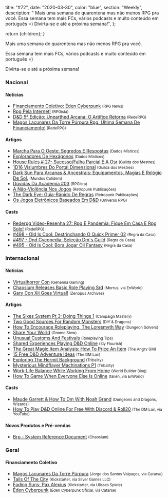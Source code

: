 
  title: "#72",
  date: "2020-03-30",
  color: "blue",
  section: "Weekly",
  description:
    "    Mais uma semana de quarentena mas não menos RPG pra você.    Essa semana tem mais FCs, vários podcasts e muito conteúdo em português =)    Divirta-se e até a próxima semana!",
};

  return <InternalLayout meta={meta}>{children}</InternalLayout>;
}

Mais uma semana de quarentena mas não menos RPG pra você.

Essa semana tem mais FCs, vários podcasts e muito conteúdo em português =)

Divirta-se e até a próxima semana!

### Nacional

#### Notícias

- [Financiamento Coletivo: Éden Cyberpunk] <small>(RPG News)</small>
- [Rpg Pela Internet!] <small>(RPGista)</small>
- [D&amp;D 5ª Edição: Unearthed Arcana: O Artífice Retorna] <small>(RedeRPG)</small>
- [Magos Lacunares Da Torre Púrpura Rpg: Última Semana De Financiamento!] <small>(RedeRPG)</small>

#### Artigos

- [Marcha Para O Oeste: Segredos E Respostas] <small>(Dados Místicos)</small>
- [Exploradores De Hexágonos] <small>(Dados Místicos)</small>
- [House Rules # 27- Sucesso/Falha Parcial E A Osr] <small>(Guilda dos Mestres)</small>
- [1D16 Vislumbres Do Portal Dimensional] <small>(Guilda dos Mestres)</small>
- [Dark Sun Para Arcanas &amp; Ancestrais: Equipamentos, Magias E Relógio De Sol.] <small>(Mundos Colidem)</small>
- [Dúvidas Da Academia #03] <small>(RPGista)</small>
- [A Não-Violência Nos Jogos] <small>(Retropunk Publicações)</small>
- [The Dark Eye: Guia-Rápido De Regras] <small>(Retropunk Publicações)</small>
- [Os Jogos Eletrônicos Baseados Em D&amp;D] <small>(Universo RPG)</small>

#### Casts

- [Rederpg Vídeo-Resenha 27: Rpg E Pandemia: Fique Em Casa E Rpg Solo!] <small>(RedeRPG)</small>
- [#498 - Old Is Cool: Destrinchando O Quick Primer 02] <small>(Regra da Casa)</small>
- [#497 - Dnd Cycopedia: Seleção Dm´s Guild] <small>(Regra da Casa)</small>
- [#495 - Old Is Cool: Bora Jogar Oil Fantasy] <small>(Regra da Casa)</small>

### Internacional

#### Notícias

- [Virtualhorror Con] <small>(Gehenna Gaming)</small>
- [Chaosium Releases Basic Role Playing Srd] <small>(Morrus, via EnWorld)</small>
- [Gary Con Xii Goes Virtual!] <small>(Zenopus Archives)</small>

#### Artigos

- [The Sixes System Pt 3: Doing Things 1] <small>(Campaign Mastery)</small>
- [Two Good Sources For Random Monsters] <small>(DIY &amp; Dragons)</small>
- [How To Encourage Roleplaying, The Loresmyth Way] <small>(Dungeon Solvers)</small>
- [Share Your World] <small>(Gnome Stew)</small>
- [Unusual Customs And Festivals] <small>(Roleplaying Tips)</small>
- [Shared Experiences Playing D&amp;D Online] <small>(Sly Flourish)</small>
- [The Great Magic Item Analysis: How To Price An Item] <small>(The Angry GM)</small>
- [15 Free D&amp;D Adventure Ideas] <small>(The DM Lair)</small>
- [Exploring The Hermit Background] <small>(Tribality)</small>
- [Mysterious Mindflayer Machinations P1] <small>(Tribality)</small>
- [Work-Life Balance While Working From Home] <small>(World Builder Blog)</small>
- [How To Game When Everyone Else Is Online] <small>(talien, via EnWorld)</small>

#### Casts

- [Maude Garrett &amp; How To Dm With Noah Grand] <small>(Dungeons and Dragons, Wizards)</small>
- [How To Play D&amp;D Online For Free With Discord &amp; Roll20] <small>(The DM Lair, via YouTube)</small>

#### Novos Produtos e Pré-vendas

- [Brp - System Reference Document] <small>(Chaosium)</small>

### Geral

#### Financiamento Coletivo

- [Magos Lacunares Da Torre Púrpura] <small>(Jorge dos Santos Valpaços, via Catarse)</small>
- [Tails Of The City] <small>(Kickstarter, via Silver Games LLC)</small>
- [Fading Suns: Pax Alexius] <small>(Kickstarter, via Ulisses Spiele)</small>
- [Éden Cyberpunk] <small>(Éden Cyberpunk Oficial, via Catarse)</small>

[tails of the city]: https://www.kickstarter.com/projects/silvergamesllc/tails-of-the-city
[fading suns: pax alexius]: https://www.kickstarter.com/projects/ulissesspiele/fading-suns-pax-alexius
[d&amp;d 5ª edição: unearthed arcana: o artífice retorna]: https://www.rederpg.com.br/2020/03/29/dd-5a-edicao-unearthed-arcana-o-artifice-retorna/
[marcha para o oeste: segredos e respostas]: https://dadosmisticos.com/2020/03/28/marcha-para-o-oeste-segredos-e-respostas/
[virtualhorror con]: https://www.gehennagaming.com/vhc/
[15 free d&amp;d adventure ideas]: https://www.thedmlair.com/2020/03/28/15-free-dd-adventure-ideas/
[how to encourage roleplaying, the loresmyth way]: https://www.dungeonsolvers.com/2020/03/27/how-to-encourage-roleplaying-the-loresmyth-way/
[a não-violência nos jogos]: https://retropunk.com.br/editora/a-nao-violencia-nos-jogos/?
[the dark eye: guia-rápido de regras]: https://retropunk.com.br/editora/the-dark-eye-guia-rapido-de-regras/
[#498 - old is cool: destrinchando o quick primer 02]: https://regradacasa.podbean.com/e/498-old-is-cool-destrinchando-o-quick-primer-02/
[house rules # 27- sucesso/falha parcial e a osr]: http://guildadosmestres.com.br/2020/03/27/house-rules-27-sucesso-falha-parcial-e-a-osr/
[exploradores de hexágonos]: https://dadosmisticos.com/2020/03/26/exploradores-de-hexagonos/
[chaosium releases basic role playing srd]: https://www.enworld.org/threads/chaosium-releases-basic-role-playing-srd.671172
[brp - system reference document]: https://www.chaosium.com/brp-system-reference-document/
[rederpg vídeo-resenha 27: rpg e pandemia: fique em casa e rpg solo!]: https://www.youtube.com/watch?v=vLJ-sal_WBY
[work-life balance while working from home]: https://worldbuilderblog.me/2020/03/26/work-life-balance-while-working-from-home/
[maude garrett &amp; how to dm with noah grand]: https://dnd.wizards.com/dratalk-maude-garrett
[gary con xii goes virtual!]: https://zenopusarchives.blogspot.com/2020/03/gary-con-xii-goes-virtual.html
[dúvidas da academia #03]: https://rpgista.com.br/2020/03/26/duvidas-da-academia-03/
[two good sources for random monsters]: https://diyanddragons.blogspot.com/2020/03/two-good-sources-for-random-monsters.html
[#497 - dnd cycopedia: seleção dm´s guild]: https://regradacasa.podbean.com/e/497-dnd-cycopedia-selecao-dm´s-guild/
[magos lacunares da torre púrpura rpg: última semana de financiamento!]: https://www.rederpg.com.br/2020/03/25/magos-lacunares-da-torre-purpura-rpg-ultima-semana-de-financiamento/
[magos lacunares da torre púrpura]: https://www.catarse.me/torrepurpura
[1d16 vislumbres do portal dimensional]: http://guildadosmestres.com.br/2020/03/25/1d16-vislumbres-do-portal-dimensional/
[the great magic item analysis: how to price an item]: https://theangrygm.com/how-to-price-an-item/
[exploring the hermit background]: https://www.tribality.com/2020/03/24/exploring-the-hermit-background/
[os jogos eletrônicos baseados em d&amp;d]: https://universorpg.com/espada-e-magia/dicas/os-jogos-eletronicos-baseados-em-dd/
[how to play d&amp;d online for free with discord &amp; roll20]: https://www.youtube.com/watch?v=dL8Za5KkJe8
[#495 - old is cool: bora jogar oil fantasy]: https://regradacasa.podbean.com/e/495-old-is-cool-bora-jogar-oil-fantasy/
[how to game when everyone else is online]: https://www.enworld.org/threads/how-to-game-when-everyone-else-is-online.671069/
[financiamento coletivo: éden cyberpunk]: https://newsrpg.wordpress.com/2020/03/24/financiamento-coletivo-eden-cyberpunk/
[éden cyberpunk]: https://www.catarse.me/pt/eden_cyberpunk_2_0_ac20
[rpg pela internet!]: https://rpgista.com.br/2020/03/23/rpg-pela-internet/
[mysterious mindflayer machinations p1]: https://www.tribality.com/2020/03/23/mysterious-mindflayer-machinations-p1/
[the sixes system pt 3: doing things 1]: http://www.campaignmastery.com/blog/the-sixes-system-pt-3/
[share your world]: https://gnomestew.com/share-your-world/
[dark sun para arcanas &amp; ancestrais: equipamentos, magias e relógio de sol.]: https://www.mundoscolidem.com.br/dark-sun-arcanas-ancestrais-parte3/
[shared experiences playing d&amp;d online]: https://slyflourish.com/running_dnd_online.html
[unusual customs and festivals]: https://www.roleplayingtips.com/rptn/unusual-customs-and-festivals/

